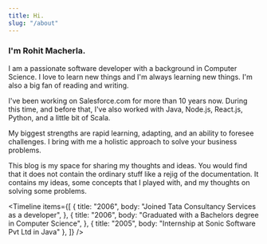 ```yaml
---
title: Hi.
slug: "/about"
---
```



### I'm Rohit Macherla.

I am a passionate software developer with a background in Computer Science. I love to learn new things and I'm always learning new things. I'm also a big fan of reading and writing.

I've been working on Salesforce.com for more than 10 years now. During this time, and before that, I've also worked with Java, Node.js, React.js, Python, and a little bit of Scala.

My biggest strengths are rapid learning, adapting, and an ability to foresee challenges. I bring with me a holistic approach to solve your business problems.

This blog is my space for sharing my thoughts and ideas. You would find that it does not contain the ordinary stuff like a rejig of the documentation. It contains my ideas, some concepts that I played with, and my thoughts on solving some problems.

<Timeline
  items={[
    {
      title: "2006",
      body: "Joined Tata Consultancy Services as a developer",
    },
    {
      title: "2006",
      body: "Graduated with a Bachelors degree in Computer Science",
    },
    { title: "2005", body: "Internship at Sonic Software Pvt Ltd in Java" },
  ]}
/>
